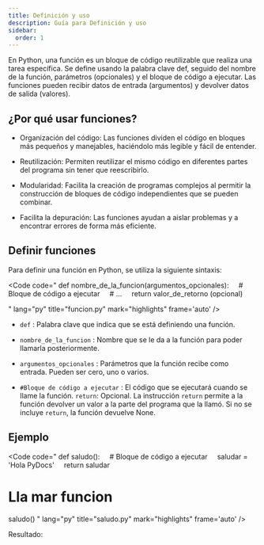 ```yaml
---
title: Definición y uso
description: Guía para Definición y uso
sidebar:
  order: 1
---
```


En Python, una función es un bloque de código reutilizable que realiza una tarea específica. Se define usando la palabra clave def, seguido del nombre de la función, parámetros (opcionales) y el bloque de código a ejecutar. Las funciones pueden recibir datos de entrada (argumentos) y devolver datos de salida (valores). 

## ¿Por qué usar funciones?
- Organización del código: Las funciones dividen el código en bloques más pequeños y manejables, haciéndolo más legible y fácil de entender. 

- Reutilización: Permiten reutilizar el mismo código en diferentes partes del programa sin tener que reescribirlo. 

- Modularidad: Facilita la creación de programas complejos al permitir la construcción de bloques de código independientes que se pueden combinar. 

- Facilita la depuración: Las funciones ayudan a aislar problemas y a encontrar errores de forma más eficiente. 

## Definir funciones

Para definir una función en Python, se utiliza la siguiente sintaxis:

<Code 
code="
def nombre_de_la_funcion(argumentos_opcionales):
&nbsp;&nbsp;&nbsp;&nbsp;# Bloque de código a ejecutar
&nbsp;&nbsp;&nbsp;&nbsp;# ...
&nbsp;&nbsp;&nbsp;&nbsp;return valor_de_retorno (opcional)

"
lang="py" 
title="funcion.py" 
mark="highlights"
frame='auto' />



- <code>def</code> : Palabra clave que indica que se está definiendo una función.

- <code>nombre_de_la_funcion</code> : Nombre que se le da a la función para poder llamarla posteriormente.

- <code>argumentos_opcionales</code> : Parámetros que la función recibe como entrada. Pueden ser cero, uno o varios.

- <code>#Bloque de código a ejecutar</code> : El código que se ejecutará cuando se llame la función. <code>return</code>: Opcional. La instrucción <code>return</code> permite a la función devolver un valor a la parte del programa que la llamó. Si no se incluye <code>return</code>, la función devuelve None.

## Ejemplo

<Code 
code="
def saludo():
&nbsp;&nbsp;&nbsp;&nbsp;# Bloque de código a ejecutar
&nbsp;&nbsp;&nbsp;&nbsp;saludar = 'Hola PyDocs' 
&nbsp;&nbsp;&nbsp;&nbsp;return saludar 

# Lla mar funcion
saludo()
"
lang="py" 
title="saludo.py" 
mark="highlights"
frame='auto' />

Resultado: 
<Code 
code="
Hola PyDocs
"
title="saludo.py" 
mark="highlights"
frame='terminal' />

